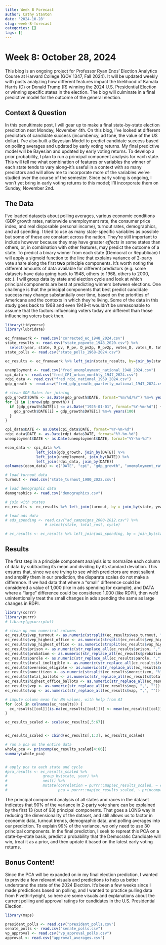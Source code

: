 ```yaml
---
title: Week 8 Forecast
author: Cathy Stanton
date: '2024-10-28'
slug: week-8-forecast
categories: []
tags: []
---
```


<h1>Week 8: October 28, 2024</h1>  
This blog is an ongoing project for Professor Ryan Enos' Election Analytics Course at Harvard College (GOV 1347, Fall 2024). It will be updated weekly with posts analyzing how different features impact the likelihood of Kamala Harris (D) or Donald Trump (R) winning the 2024 U.S. Presidential Election or winning specific states in the election. The blog will culminate in a final predictive model for the outcome of the general election.

<h2>Context & Question</h2>
In this penultimate post, I will gear up to make a final state-by-state election prediction next Monday, November 4th. On this blog, I've looked at different predictors of candidate success (incumbency, ad tone, the value of the US dollar). I've also built a Bayesian Model to predict candidate success based on polling averages and updated by early voting returns. My final predictive model will be Bayesian and updated by early voting returns. To develop a prior probability, I plan to run a principal component analysis for each state. This will tell me what combination of features or variables the winner of each state tends to vary along--it's useful in a context with so many predictors and will allow me to incorporate more of the variables we've studied over the course of the semester. Since early voting is ongoing, I won't yet bring in early voting returns to this model; I'll incorporate them on Sunday, November 2nd.

<h2>The Data</h2>
I've loaded datasets about polling averages, various economic conditions (GDP growth rates, nationwide unemployment rate, the consumer price index, and real disposable personal income), turnout rates, demographics, and ad spending. I tried to use as many state-specific variables as possible but some of these are constant across the nation. They're still important to include however because they may have greater *effects* in some states than others, or, in combination with other features, may predict the outcome of a state. To predict a binary winner from each state (Democrat or Republican) I will apply a sigmoid function to the line that explains variance of 2-party vote share along the first **two** principle components. It's worth noting the different amounts of data available for different predictors (e.g. some datasets have data going back to 1948, others to 1968, others to 2000, etc.). I will group data by state and election cycle and look at which principal components are best at predicting winners between elections. One challenge is that the principal components that best predict candidate success may change substantially over time, based on the priorities of Americans and the contexts in which they're living. Some of the data in this study goes back to 1968 and even 1948--it wouldn't be unreasonable to assume that the factors influencing voters today are different than those influencing voters back then.  

```r
library(tidyverse)
library(lubridate)

ec_framework <- read.csv("corrected_ec_1948_2024.csv")
state_results <- read.csv("state_popvote_1948_2020.csv") %>%
  select(year, state, D_pv, R_pv, D_pv2p, R_pv2p, votes_D, votes_R, total_votes, two_party_votes)
state_polls <- read.csv("state_polls_1968-2024.csv") 

ec_results <- ec_framework %>% left_join(state_results, by=join_by(state, year))

unemployment <- read.csv("fred_unemployment_national_1948_2024.csv")
cpi_data <- read.csv("fred_CPI_urban_monthly_1947_2024.csv")
rdpi_data <- read.csv("fred_rdpi_national_1959_2024.csv")
gdp_growth <- read.csv("fred_gdp_growth_quarterly_national_1947_2024.csv")

# clean GDP Dates for joining
gdp_growth$DATE <- as.Date(gdp_growth$DATE, format="%m/%d/%Y") %m+% years(1900)
for (i in 1:nrow(gdp_growth)) {
  if (gdp_growth$DATE[i] <= as.Date("1925-01-01", format="%Y-%m-%d")) {
    gdp_growth$DATE[i] = gdp_growth$DATE[i] %m+% years(100)
  }
}

cpi_data$DATE <- as.Date(cpi_data$DATE, format="%Y-%m-%d")
rdpi_data$DATE <- as.Date(rdpi_data$DATE, format="%Y-%m-%d")
unemployment$DATE <- as.Date(unemployment$DATE, format="%Y-%m-%d")

econ_data <- cpi_data %>%
              left_join(gdp_growth, join_by(DATE)) %>%
              left_join(unemployment, join_by(DATE)) %>%
              left_join(rdpi_data, join_by(DATE))
colnames(econ_data) <- c("DATE", "cpi", "gdp_growth", "unemployment_rate", "rdpi")

# load turnout data
turnout <- read.csv("state_turnout_1980_2022.csv")

# load demographic data
demographics <- read.csv("demographics.csv")

# join with states
ec_results <- ec_results %>% left_join(turnout, by = join_by(state, year)) %>% left_join(demographics, by = join_by(state, year))

# load ads data
# ads_spending <- read.csv("ad_campaigns_2000-2012.csv") %>%
                  # select(state, total_cost, cycle)

# ec_results <- ec_results %>% left_join(ads_spending, by = join_by(state, year==cycle))
```


<h2>Results</h2>
The first step in a principle component analysis is to normalize each column of data by subtracting its mean and dividing by its standard deviation. This ensures that, since we are trying to see which predictors are most salient and amplify them in our prediction, the disparate scales do not make a difference. If we had data that where a "small" difference could be considered a value of 1,000 (like in ads spending for example), and DATA where a "large" difference could be considered 1,000 (like RDPI), then we'd unintentionally treat the small changes in ads spending the same as large changes in RDPI. 

```r
library(corrr)
library(purrr)
# library(ggcorrrplot)

# clean up non numerical columns 
ec_results$vep_turnout <- as.numeric(strsplit(ec_results$vep_turnout, "%"))
ec_results$vep_highest_office <- as.numeric(strsplit(ec_results$vep_highest_office, "%"))
ec_results$vap_highest_office <- as.numeric(strsplit(ec_results$vap_highest_office, "%"))
ec_results$prison <- as.numeric(str_replace_all(ec_results$prison, ",", ""))
ec_results$probation <- as.numeric(str_replace_all(ec_results$probation, ",", ""))
ec_results$parole <- as.numeric(str_replace_all(ec_results$parole, ",", ""))
ec_results$total_ineligible <- as.numeric(str_replace_all(ec_results$total_ineligible, ",", ""))
ec_results$overseas_eligible <- as.numeric(str_replace_all(ec_results$overseas_eligible, ",", ""))
ec_results$noncitizen <- as.numeric(strsplit(ec_results$noncitizen, "%"))
ec_results$total_ballots <- as.numeric(str_replace_all(ec_results$total_ballots, ",", ""))
ec_results$highest_office_ballots <- as.numeric(str_replace_all(ec_results$highest_office_ballots, ",", ""))
ec_results$vep <- as.numeric(str_replace_all(ec_results$vep, ",", ""))
ec_results$vap <- as.numeric(str_replace_all(ec_results$vap, ",", ""))

# impute column mean for NA values, with help from AI
for (col in colnames(ec_results)) {
  ec_results[[col]][is.na(ec_results[[col]])] <- mean(ec_results[[col]], na.rm = TRUE)
}

ec_results_scaled <- scale(ec_results[,5:67])


ec_results_scaled <- cbind(ec_results[,1:3], ec_results_scaled)

# run a pca on the entire data
whole_pca <- princomp(ec_results_scaled[4:66])
summary(whole_pca)


# apply pca to each state and cycle 
#pca_results <- ec_results_scaled %>%
#                group_by(state, year) %>%
#                nest() %>%
#                mutate(correlation = purrr::map(ec_results_scaled, ~ correlate(.x %>% #select(-Group))),
#                       pca = purrr::map(ec_results_scaled, ~ princomp(.x %>% #select(-Group), cor = TRUE)))

```

The principal component analysis of all states and races in the dataset indicates that 90% of the variance in 2-party vote share can be explained by the first 13 (out of 63) principal components. That goes a LONG way in reducing the dimensionality of the dataset, and still allows us to factor in economic data, turnout trends, demographic data, and polling averages into our prediction. To explain 99% of the variance, we only need to use 30 principal components. In the final prediction, I seek to repreat this PCA on a state-by-state basis, predict a probability that the Democratic Candidate will win, treat it as a prior, and then update it based on the latest early voting returns.

<h2> Bonus Content!</h2>
Since the PCA will be expanded on in my final election prediction, I wanted to provide a few relevant visuals and predictions to help us better understand the state of the 2024 Election. It's been a few weeks since I made predictions based on polling, and I wanted to practice pulling data from Fivethirtyeight, so here are some visuals and explanations about the current polling and approval ratings for candidates in the U.S. Presidential Election.

```r
library(maps)

president_polls <- read.csv("president_polls.csv")
senate_polls <- read.csv("senate_polls.csv")
vp_approval <- read.csv("vp_approval_polls.csv")
approval <- read.csv("approval_averages.csv")



```


